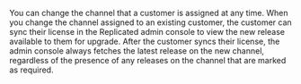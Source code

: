You can change the channel that a customer is assigned at any time. When you change the channel assigned to an existing customer, the customer can sync their license in the Replicated admin console to view the new release available to them for upgrade. After the customer syncs their license, the admin console always fetches the latest release on the new channel, regardless of the presence of any releases on the channel that are marked as required.